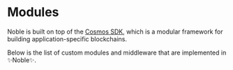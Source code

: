 
# Modules

Noble is built on top of the [Cosmos SDK](https://docs.cosmos.network/), which is a modular framework for building application-specific blockchains. 

Below is the list of custom modules and middleware that are implemented in ✨Noble✨. 

<DocCardList />
